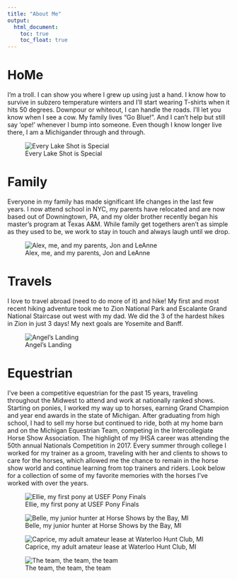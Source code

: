 ```yaml
---
title: "About Me"
output: 
  html_document:
    toc: true
    toc_float: true
---
```


# HoMe

I'm a troll. I can show you where I grew up using just a hand. I know how to survive in subzero temperature winters and I'll start wearing T-shirts when it hits 50 degrees. Downpour or whiteout, I can handle the roads. I'll let you know when I see a cow. My family lives "Go Blue!". And I can't help but still say 'ope!' whenever I bump into someone. Even though I know longer live there, I am a Michigander through and through.

![Every Lake Shot is Special](Lake.JPEG)

# Family

Everyone in my family has made significant life changes in the last few years. I now attend school in NYC, my parents have relocated and are now based out of Downingtown, PA, and my older brother recently began his master's program at Texas A&M. While family get togethers aren't as simple as they used to be, we work to stay in touch and always laugh until we drop.

![Alex, me, and my parents, Jon and LeAnne](Family.JPEG)

# Travels

I love to travel abroad (need to do more of it) and hike! My first and most recent hiking adventure took me to Zion National Park and Escalante Grand National Staircase out west with my dad. We did the 3 of the hardest hikes in Zion in just 3 days! My next goals are Yosemite and Banff.

![Angel's Landing](Angel's Landing.JPEG)

# Equestrian

I've been a competitive equestrian for the past 15 years, traveling throughout the Midwest to attend and work at nationally ranked shows. Starting on ponies, I worked my way up to horses, earning Grand Champion and year end awards in the state of Michigan. After graduating from high school, I had to sell my horse but continued to ride, both at my home barn and on the Michigan Equestrian Team, competing in the Intercollegiate Horse Show Association. The highlight of my IHSA career was attending the 50th annual Nationals Competition in 2017. Every summer through college I worked for my trainer as a groom, traveling with her and clients to shows to care for the horses, which allowed me the chance to remain in the horse show world and continue learning from top trainers and riders. Look below for a collection of some of my favorite memories with the horses I've worked with over the years.

![Ellie, my first pony at USEF Pony Finals](Ellie.JPEG)

![Belle, my junior hunter at Horse Shows by the Bay, MI](Belle.JPEG)

![Caprice, my adult amateur lease at Waterloo Hunt Club, MI](Horse.JPEG)

![The team, the team, the team](UMET.JPEG)